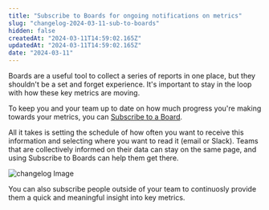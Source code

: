 ```yaml
---
title: "Subscribe to Boards for ongoing notifications on metrics"
slug: "changelog-2024-03-11-sub-to-boards"
hidden: false
createdAt: "2024-03-11T14:59:02.165Z"
updatedAt: "2024-03-11T14:59:02.165Z"
date: "2024-03-11"
---
```

Boards are a useful tool to collect a series of reports in one place, but they shouldn't be a set and forget experience. It's important to stay in the loop with how these key metrics are moving.

To keep you and your team up to date on how much progress you're making towards your metrics, you can [Subscribe to a Board](/docs/boards/advanced#board-subscriptions).

All it takes is setting the schedule of how often you want to receive this information and selecting where you want to read it (email or Slack).
Teams that are collectively informed on their data can stay on the same page, and using Subscribe to Boards can help them get there.

![changelog Image](/changelog/subscribetoboards.png)

You can also subscribe people outside of your team to continuosly provide them a quick and meaningful insight into key metrics.
